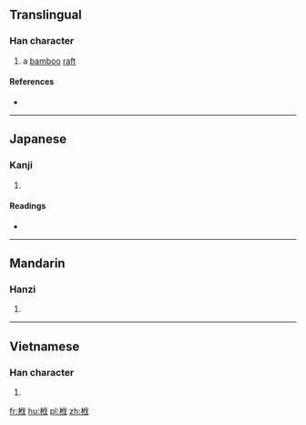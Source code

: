 ==Translingual==

===Han character===
{{Han char|rn=75|rad=木|as=06|sn=10|four=|canj=DOI|ids=⿰[[木]][[伐]]}}

# a [[bamboo]] [[raft]]

====References====
* {{Han ref|kx=0523.190|dkj=14731|dj=0911.160|hdz=21201.010|uh=6830|ud=26672}}

----

==Japanese==

===Kanji===
{{ja-kanji|grade=|rs=木06}}

# {{defn|lang=ja|sort=木06}}

====Readings====
* {{ja-readings|on=[[はつ]] (hatsu), [[ぼち]] (bochi)|kun=[[いかだ]] (ikada)}}

----

==Mandarin==

===Hanzi===
{{cmn-hanzi|pin=[[fá]] ([[fa2]])|wg=fa<sup>2</sup>}}

# {{defn|lang=cmn|sort=木06}}

----

==Vietnamese==

===Han character===
{{vi-hantu|[[phiệt]]|rs=木06}}

# {{defn|lang=vi|sort=木06}}

[[fr:栰]]
[[hu:栰]]
[[pl:栰]]
[[zh:栰]]